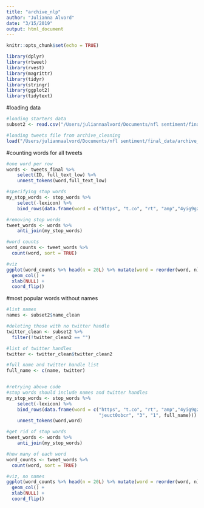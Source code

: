 ```yaml
---
title: "archive_nlp"
author: "Julianna Alvord"
date: "3/15/2019"
output: html_document
---
```


```r
knitr::opts_chunk$set(echo = TRUE)

library(dplyr)
library(rtweet)
library(rvest)
library(magrittr)
library(tidyr)
library(stringr)
library(ggplot2)
library(tidytext)
```

#loading data
```r
#loading starters data
subset2 <- read.csv("/Users/juliannaalvord/Documents/nfl sentiment/final_data/subset2.csv", stringsAsFactors = FALSE)

#loading tweets file from archive_cleaning
load("/Users/juliannaalvord/Documents/nfl sentiment/final_data/archive_tweets_final.rda")
```

#counting words for all tweets
```r
#one word per row
words <- tweets_final %>% 
    select(ID, full_text_low) %>% 
    unnest_tokens(word,full_text_low)

#specifying stop words
my_stop_words <- stop_words %>% 
    select(-lexicon) %>% 
    bind_rows(data.frame(word = c("https", "t.co", "rt", "amp","4yig9gzh5t","fyy2ceydhi","78","fakenews", "na")))

#removing stop words
tweet_words <- words %>% 
    anti_join(my_stop_words)

#word counts
word_counts <- tweet_words %>%
  count(word, sort = TRUE)

#viz
ggplot(word_counts %>% head(n = 20L) %>% mutate(word = reorder(word, n)), aes(word, n)) +
  geom_col() +
  xlab(NULL) +
  coord_flip()
```


#most popular words without names
```r
#list names
names <- subset2$name_clean

#deleting those with no twitter handle
twitter_clean <- subset2 %>%
  filter(!twitter_clean2 == "")

#list of twitter handles
twitter <- twitter_clean$twitter_clean2

#full name and twitter handle list
full_name <- c(name, twitter)


#retrying above code
#stop words should include names and twitter handles
my_stop_words <- stop_words %>% 
    select(-lexicon) %>% 
    bind_rows(data.frame(word = c("https", "t.co", "rt", "amp","4yig9gzh5t","fyy2ceydhi","78","fakenews", "na", 
                                  "jeuct0obcr", "3", "1", full_name))) %>%
    unnest_tokens(word,word)

#get rid of stop words
tweet_words <- words %>% 
    anti_join(my_stop_words)

#how many of each word
word_counts <- tweet_words %>%
  count(word, sort = TRUE)

#viz, no names
ggplot(word_counts %>% head(n = 20L) %>% mutate(word = reorder(word, n)), aes(word, n)) +
  geom_col() +
  xlab(NULL) +
  coord_flip()
```